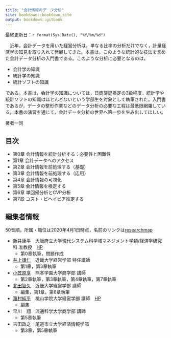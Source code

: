 ```yaml
--- 
title: "会計情報のデータ分析"
site: bookdown::bookdown_site
output: bookdown::gitbook
---
```


最終更新日：`r format(Sys.Date(), "%Y/%m/%d")`

　近年，会計データを用いた経営分析は，単なる比率の分析だけでなく，計量経済学の知見を取り入れて発展してきた。本書は，このような統計的な技法を含めた会計データ分析の入門書である。このような分析に必要となるのは，

- 会計学の知識
- 統計学の知識
- 統計ソフトの知識

である。本書は，会計学の知識については，日商簿記検定の3級程度，統計学や統計ソフトの知識はほとんどないという学部生を対象として執筆された。入門書であるが，データの整形作業などのデータ分析の必要な工程は最低限網羅している。本書の演習を通じて，会計データ分析の世界へ第一歩を生み出してほしい。

著者一同


## 目次 {-}
- 第0章 会計情報を統計分析する：必要性と困難性
- 第1章 会計データへのアクセス
- 第2章 会計情報を前処理する（基礎）
- 第3章 会計情報を前処理する（応用）　
- 第4章 会計情報の可視化
- 第5章 会計情報を検定する
- 第6章 単回帰分析とCVP分析
- 第7章 コスト・ビヘイビア推定する

## 編集者情報 {-}
50音順，所属・職位は2020年4月1日時点，名前のリンクは[researchmap](https://researchmap.jp)

- [新井康平](https://researchmap.jp/read0141082)　大阪府立大学現代システム科学域マネジメント学類/経済学研究科 准教授　[HP](https://sites.google.com/view/arailab/)
  - 第0章執筆，問題作成
- [井上謙仁](https://researchmap.jp/kinoue9319)　近畿大学経営学部 特任講師
  - 第1章，第3章執筆
- [小笠原享](https://researchmap.jp/togasawara)　熊本学園大学商学部 講師
  - 第2章執筆，第3章執筆，第4章執筆，第7章執筆
- [北田智久](https://researchmap.jp/ktd/)　近畿大学経営学部 講師
  - 編集，第1章，第6章執筆
- [濵村純平](https://researchmap.jp/jmhama)　桃山学院大学経営学部 講師　[HP](https://sites.google.com/site/bincunchunpingnohomupeji/home)
  - 編集
- 早川　翔　流通科学大学商学部 講師
  - 第5章執筆
- 吉田政之　尾道市立大学経済情報学部
  - 第3章，第5章執筆

